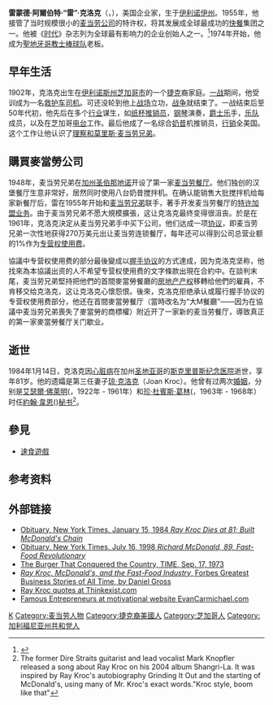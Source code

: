 {{NoteTA
|T=zh-hans:雷·克洛克;zh-hk:雷·文洛克;zh-tw:雷·克洛克;zh-hant:雷·克羅克;
|1=zh-hans:克罗克;zh-hk:文洛克;zh-tw:克洛克;zh-hant:克羅克;
|2=zh-tw:亞伯特;zh-hk:艾拔;zh-hant:阿爾伯特;zh-hans:阿尔伯特;
}}
{{Infobox person
|name=雷·克洛克<br /><small>{{lang|en|Ray Kroc}}</small>
|image= Ray kroc 1976.jpg
|caption= 
|birth_name=Raymond Albert Kroc
|birth_date={{birth date|1902|10|5}}
|birth_place={{USA}}[[伊利诺伊州|伊利诺伊州]][[奥克帕克_(伊利诺伊州)|-{zh-tw:橡樹園;zh-hant:奧克帕克;zh-hans:奥克帕克;}-]]
|death_date={{death date and age|1984|1|14|1902|10|5}}
|death_place={{USA}}[[加利福尼亚州|加州]][[聖地牙哥_(加利福尼亞州)|聖地牙哥]]
|death_cause=[[心臟衰竭|心臟衰竭]]
|resting_place={{tsl|en|El Camino Memorial Park|艾尔坎明诺墓园}}<br>美國加州聖地牙哥
|nationality={{USA}}
|ethnicity=
|occupation=[[麦当劳|麦当劳]]主要創辦人
| known_for=
| net_worth =
|party=[[共和黨_(美國)|共和黨]]
|spouse={{marriage|-{zh-tw:艾瑟爾·佛萊明;zh-hans:埃塞尔·弗莱明;zh-hant:埃塞爾·弗萊明}-<!--Ethel Fleming-->|1922|1961|reason=divorced}}<br>{{marriage|-{zh-tw:珍·杜賓斯·葛林;zh-hans:简·多宾斯·格林;zh-hant:簡·多賓斯·格林;}-<!--Jane Dobbins Green-->|1963|1968|reason=divorced}} <br>{{marriage|[[瓊·克洛克|-{zh-tw:瓊·克洛克;zh-hans:琼·曼斯菲尔德;zh-hant:瓊·曼斯費爾德;}-]]<!--Joan Mansfield-->|1969|1984|reason=survived}}
|footnotes=<ref name=NewsmakersObit>{{cite book |chapter=Ray Kroc |title=Newsmakers |location=[[Detroit_Michigan|Detroit Michigan]] |year=1985 |publisher=[[Gale_(publisher)|Gale]] |series=Biography In Context |accessdate=2011-06-12 |url=http://ic.galegroup.com/ic/bic1/ReferenceDetailsPage/ReferenceDetailsWindow?displayGroupName=Reference&disableHighlighting=false&prodId=BIC2&action=e&windowstate=normal&catId=&documentId=GALE%7CK1618001946&mode=view&userGroupName=fairfax_main&jsid=c4208689c7254839acf3cc005a3a08f8 |id=Gale Document Number: <nowiki>GALE|K1618001946</nowiki> |format=Fee, via [[Fairfax_County_Public_Library|Fairfax County Public Library]] |archive-date=2014-11-29 |archive-url=https://web.archive.org/web/20141129193400/http://ic.galegroup.com/ic/bic1/ReferenceDetailsPage/ReferenceDetailsWindow?displayGroupName=Reference&disableHighlighting=false&prodId=BIC2&action=e&windowstate=normal&catId=&documentId=GALE%7CK1618001946&mode=view&userGroupName=fairfax_main&jsid=c4208689c7254839acf3cc005a3a08f8 |dead-url=no }}</ref><ref name=Cicarelli>{{cite book |first=James |last=Cicarelli |chapter=Ray Kroc |title=Scribner Encyclopedia of American Lives, Thematic Series: Sports Figures |editors=Arnold Markoe and [[Kenneth_T._Jackson|Kenneth T. Jackson]] |location=New York |publisher=[[Charles_Scribner's_Sons|Charles Scribner's Sons]] |year=2003 |accessdate=2011-06-12 |url=http://ic.galegroup.com/ic/bic1/ReferenceDetailsPage/ReferenceDetailsWindow?displayGroupName=Reference&disableHighlighting=false&prodId=BIC2&action=e&windowstate=normal&catId=&documentId=GALE%7CK3436600323&mode=view&userGroupName=fairfax_main&jsid=15251434666537d68f593461b0d0d112 |format=Fee, via [[Fairfax_County_Public_Library|Fairfax County Public Library]] |archive-date=2014-04-16 |archive-url=https://web.archive.org/web/20140416210057/http://ic.galegroup.com/ic/bic1/ReferenceDetailsPage/ReferenceDetailsWindow?displayGroupName=Reference&disableHighlighting=false&prodId=BIC2&action=e&windowstate=normal&catId=&documentId=GALE%7CK3436600323&mode=view&userGroupName=fairfax_main&jsid=15251434666537d68f593461b0d0d112 |dead-url=no }} Gale Biography In Context.</ref><ref name=Anderson1977>{{cite news |first=Robert |last=Anderson |date=March 2009 |work=Success |title=Ray Kroc How He Made McDonald's Sizzle |accessdate=2011-06-13 |url=http://www.successmagazine.com/From-the-Archives-Ray-Kroc-/PARAMS/article/580/channel/19 |deadurl=yes |archiveurl=https://web.archive.org/web/20110531044807/http://www.successmagazine.com/From-the-Archives-Ray-Kroc-/PARAMS/article/580/channel/19 |archivedate=2011-05-31 }} (excerpt from September 1977 article)</ref>
}}

'''雷蒙德·阿爾伯特·“雷”·克洛克'''（{{lang-en|Raymond Albert "Ray" Kroc}}，{{bd|1902年|10月5日|1984年|1月14日|catIdx=Kroc, Ray}}），美国企业家，生于[[伊利诺伊州|伊利诺伊州]]。1955年，他接管了当时规模很小的[[麦当劳|麦当劳公司]]的特许权，将其发展成全球最成功的[[快餐|快餐]]集团之一。他被《[[时代|时代]]》杂志列为全球最有影响力的企业创始人之一。<ref>{{Cite web |url=http://www.time.com/time/time100/builder/profile/kroc.html |title=《TIME 100：Ray Kroc》 |access-date=2008-05-02 |archive-date=2009-05-05 |archive-url=https://web.archive.org/web/20090505215713/http://www.time.com/time/time100/builder/profile/kroc.html |dead-url=yes }}</ref>1974年开始，他成为[[聖地牙哥教士|聖地牙哥教士棒球队]]老板。

== 早年生活==
1902年，克洛克出生在[[伊利诺斯州|伊利诺斯州]][[芝加哥市|芝加哥市]]的一个[[捷克|捷克]]裔家庭。[[一战|一战]]期间，他受训成为一名[[救护车|救护车]][[司机|司机]]。可还没轮到他上[[战场|战场]]立功，[[战争|战争]]就结束了。一战结束后至50年代初，他先后在多个[[行业|行业]]谋生，如[[纸杯|纸杯]][[推销员|推销员]]，[[钢琴|钢琴]]演奏，[[爵士乐|爵士乐]]手，[[乐队|乐队]]成员，以及在芝加哥[[电台|电台]]工作。最后他成了一名综合[[奶昔|奶昔]]机推销员，[[行销|行销]]全美国。这个工作让他认识了[[理察和莫里斯·麦当劳兄弟|理察和莫里斯·麦当劳兄弟]]。

==購買麥當勞公司==
1948年，麦当劳兄弟在[[加州|加州]][[聖貝納迪諾縣_(加利福尼亞州)|圣伯那地诺]]开设了第一家[[麦当劳餐厅|麦当劳餐厅]]。他们独创的汉堡餐厅生意非常好，居然同时使用八台奶昔搅拌机。在确认能销售大批搅拌机给每家新餐厅后，雷在1955年开始和[[理察和莫里斯·麥當勞兄弟|麦当劳兄弟]]联手，著手开发麦当劳餐厅的[[特许加盟|特许加盟]][[业务|业务]]。由于麦当劳兄弟不愿大規模擴張，这让克洛克最终变得很沮丧。於是在1961年，克洛克決定从麦当劳兄弟手中买下公司，他们达成一项[[协议|协议]]，即麦当劳兄弟一次性地获得270万美元出让麦当劳连锁餐厅，每年还可以得到公司总营业额的1%作为[[专营权|专营权]][[使用费|使用费]]。

協議中专营权使用费的部分最後變成以[[握手协议|握手协议]]的方式達成，因为克洛克坚称，他找來為本協議出资的人不希望专营权使用费的文字條款出現在合約中。在談判末尾，麦当劳兄弟堅持把他們的首間麥當勞餐廳的[[房地产|房地产]][[产权|产权]]移轉给他們的雇員，不肯移交给克洛克，这让克洛克心懷怨恨。後來，克洛克拒绝承认或履行握手协议的专营权使用费部分，他还在首間麥當勞餐厅（當時改名为“大M餐廳”——因为在協議中麦当劳兄弟喪失了麥當勞的商標權）附近开了一家新的麦当劳餐厅，導致真正的第一家麥當勞餐厅关门歇业。

== 逝世==
1984年1月14日，克洛克因[[心脏病|心脏病]]在加州[[聖地牙哥_(加利福尼亞州)|圣地亚哥]]的[[斯克里普斯纪念医院|斯克里普斯纪念医院]]逝世，享年81岁。他的遗孀是第三任妻子[[琼·克洛克|琼·克洛克]]（Joan Kroc）。他曾有过两次[[婚姻|婚姻]]，分别是[[艾瑟爾·佛萊明|艾瑟爾·佛萊明]]({{lang-en|Ethel Fleming}}，1922年 - 1961年）和[[珍·杜賓斯·葛林|珍·杜賓斯·葛林]]({{lang-en|Jane Dobbins Green}}，1963年 - 1968年）时任[[約翰·韋恩|約翰·韋恩]]({{lang-en|John Wayne}})[[秘书|秘书]]<ref>The former Dire Straits guitarist and lead vocalist Mark Knopfler released a song about Ray Kroc on his 2004 album Shangri-La. It was inspired by Ray Kroc's autobiography Grinding It Out and the starting of McDonald's, using many of Mr. Kroc's exact words."Kroc style, boom like that"</ref>。

== 參見 ==
*[[速食遊戲|速食遊戲]]

== 参考资料 ==
{{reflist}}

== 外部链接 ==
* [http://www.nytimes.com/learning/general/onthisday/bday/1005.html Obituary, New York Times, January 15, 1984 ''Ray Kroc Dies at 81; Built McDonald's Chain''] {{Wayback|url=http://www.nytimes.com/learning/general/onthisday/bday/1005.html |date=20170120065438 }}
* [http://query.nytimes.com/gst/fullpage.html?res=9D0DE7D81630F935A25754C0A96E958260 Obituary, New York Times, July 16, 1998 ''Richard McDonald, 89, Fast-Food Revolutionary'']
* [http://www.time.com/time/magazine/article/0,9171,907911,00.html The Burger That Conquered the Country, TIME, Sep. 17, 1973] {{Wayback|url=http://www.time.com/time/magazine/article/0,9171,907911,00.html |date=20071213204327 }}
* [http://www.wiley.com/legacy/products/subject/business/forbes/sample.html ''Ray Kroc, McDonald's, and the Fast-Food Industry'', Forbes Greatest Business Stories of All Time, by Daniel Gross] {{Wayback|url=http://www.wiley.com/legacy/products/subject/business/forbes/sample.html |date=20200509155734 }}
* [http://www.en.thinkexist.com/quotes/ray_kroc/ Ray Kroc quotes at Thinkexist.com] {{Wayback|url=http://www.en.thinkexist.com/quotes/ray_kroc/ |date=20170107050821 }}
* [https://web.archive.org/web/20080502133159/http://www.evancarmichael.com/Famous-Entrepreneurs/756/Ray-Kroc-Quotes.html Famous Entrepreneurs at motivational website EvanCarmichael.com]
{{麦当劳}}
{{Authority control}}
{{DEFAULTSORT:Kroc, Ray}}
[[Category:美国企业家|K]]
[[Category:麦当劳人物|Category:麦当劳人物]]
[[Category:捷克裔美國人|Category:捷克裔美國人]]
[[Category:芝加哥人|Category:芝加哥人]]
[[Category:加利福尼亚州共和党人|Category:加利福尼亚州共和党人]]